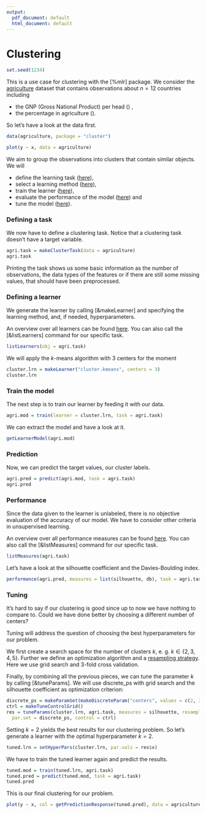 ```yaml
---
output:
  pdf_document: default
  html_document: default
---
```


# Clustering

```r
set.seed(1234)
```

This is a use case for clustering with the [%mlr] package. We consider the [agriculture](&cluster::agriculture) dataset that contains observations about $n=12$ countries including  

* the GNP (Gross National Product) per head (\texttt{x}) ,
* the percentage in agriculture (\texttt{y}).

So let's have a look at the data first.

```r
data(agriculture, package = "cluster")

plot(y ~ x, data = agriculture)
```


We aim to group the observations into clusters that contain similar objects. We will 

* define the learning task  ([here](http://mlr-org.github.io/mlr-tutorial/devel/html/task/index.html)),
* select a learning method ([here](http://mlr-org.github.io/mlr-tutorial/devel/html/learner/index.html)),
* train the learner ([here](http://mlr-org.github.io/mlr-tutorial/devel/html/train/index.html)), 
* evaluate the performance of the model ([here](http://mlr-org.github.io/mlr-tutorial/devel/html/performance/index.html)) and
* tune the model ([here](http://mlr-org.github.io/mlr-tutorial/devel/html/tune/index.html)).

### Defining a task

We now have to define a clustering task. Notice that a clustering task doesn't have a target variable. 

```r
agri.task = makeClusterTask(data = agriculture)
agri.task
```

Printing the task shows us some basic information as the number of observations, the data types of the features or if there are still some missing values, that should have been preprocessed.

### Defining a learner

We generate the learner by calling [&makeLearner] and specifying the learning method, and, if needed, hyperparameters.

An overview over all learners can be found  [here](integrated_learners.md). You can also call the [&listLearners] command for our specific task.


```r
listLearners(obj = agri.task)
```

We will apply the $k$-means algorithm with $3$ centers for the moment

```r
cluster.lrn = makeLearner("cluster.kmeans", centers = 3)
cluster.lrn
```
### Train the model

The next step is to train our learner by feeding it with our data.

```r
agri.mod = train(learner = cluster.lrn, task = agri.task)
```

We can extract the model and have a look at it. 

```r
getLearnerModel(agri.mod)
```

### Prediction

Now, we can predict the target values, our cluster labels.  

```r
agri.pred = predict(agri.mod, task = agri.task)
agri.pred
```

### Performance 

Since the data given to the learner is unlabeled, there is no objective evaluation of the accuracy of our model. We have to consider other criteria in unsupervised learning. 

An overview over all performance measures can be found [here](measures.md). You can also call the [&listMeasures] command for our specific task.

```r
listMeasures(agri.task)
```

Let's have a look at the silhouette coefficient and the Davies-Boulding index.

```r
performance(agri.pred, measures = list(silhouette, db), task = agri.task)
```

### Tuning

It's hard to say if our clustering is good since up to now we have nothing to compare to. Could we have done better by choosing a different number of centers? 

Tuning will address the question of choosing the best hyperparameters for our problem.

We first create a search space for the number of clusters $k$, e. g. $k \in \lbrace 2, 3, 4, 5 \rbrace$. Further we define an optimization algorithm and a [resampling strategy](resample.md). Here we use grid search and 3-fold cross validation.

Finally, by combining all the previous pieces, we can tune the parameter $k$ by calling [&tuneParams]. We will use discrete_ps with grid search and the silhouette coefficient as optimization criterion:

```r
discrete_ps = makeParamSet(makeDiscreteParam("centers", values = c(2, 3, 4, 5)))
ctrl = makeTuneControlGrid()
res = tuneParams(cluster.lrn, agri.task, measures = silhouette, resampling = cv3,
  par.set = discrete_ps, control = ctrl)
```

Setting $k=2$ yields the best results for our clustering problem. 
So let's generate a learner with the optimal hyperparameter $k=2$. 

```r
tuned.lrn = setHyperPars(cluster.lrn, par.vals = res$x)
```

We have to train the tuned learner again and predict the results.
```r
tuned.mod = train(tuned.lrn, agri.task)
tuned.pred = predict(tuned.mod, task = agri.task)
tuned.pred
```

This is our final clustering for our problem.

```r
plot(y ~ x, col = getPredictionResponse(tuned.pred), data = agriculture)
```







